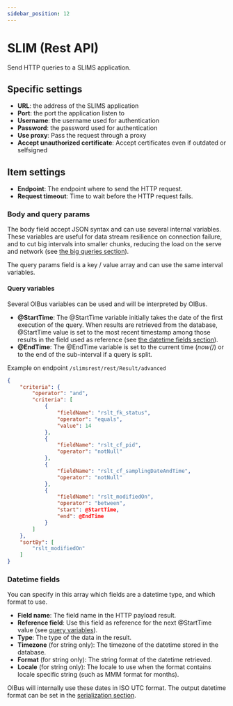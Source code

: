 ```yaml
---
sidebar_position: 12
---
```




# SLIM (Rest API)
Send HTTP queries to a SLIMS application.

## Specific settings
- **URL**: the address of the SLIMS application
- **Port**: the port the application listen to
- **Username**: the username used for authentication
- **Password**: the password used for authentication
- **Use proxy**: Pass the request through a proxy
- **Accept unauthorized certificate**: Accept certificates even if outdated or selfsigned

## Item settings
- **Endpoint**: The endpoint where to send the HTTP request.
- **Request timeout**: Time to wait before the HTTP request fails.

### Body and query params
The body field accept JSON syntax and can use several internal variables. These variables are useful for data stream
resilience on connection failure, and to cut big intervals into smaller chunks, reducing the load on the serve and network
(see [the big queries section](#splitting-large-queries)).

The query params field is a key / value array and can use the same interval variables.

#### Query variables
Several OIBus variables can be used and will be interpreted by OIBus.
- **@StartTime**: The @StartTime variable initially takes the date of the first execution of the query. When results are
retrieved from the database, @StartTime value is set to the most recent timestamp among those results in the field used
as reference (see [the datetime fields section](#datetime-fields)).
- **@EndTime**: The @EndTime variable is set to the current time (_now()_) or to the end of the sub-interval if a query is split.

Example on endpoint `/slimsrest/rest/Result/advanced`
```json
{
    "criteria": {
        "operator": "and",
        "criteria": [
            {
                "fieldName": "rslt_fk_status",
                "operator": "equals",
                "value": 14
            },
            {
                "fieldName": "rslt_cf_pid",
                "operator": "notNull"
            },
            {
                "fieldName": "rslt_cf_samplingDateAndTime",
                "operator": "notNull"
            },
            {
                "fieldName": "rslt_modifiedOn",
                "operator": "between",
                "start": @StartTime,
                "end": @EndTime
            }
        ]
    },
    "sortBy": [
        "rslt_modifiedOn"
    ]
}
```
### Datetime fields
You can specify in this array which fields are a datetime type, and which format to use.
- **Field name**: The field name in the HTTP payload result.
- **Reference field**: Use this field as reference for the next @StartTime value (see [query variables](#query-variables)).
- **Type**: The type of the data in the result.
- **Timezone** (for string only): The timezone of the datetime stored in the
database.
- **Format** (for string only): The string format of the datetime retrieved.
- **Locale** (for string only): The locale to use when the format contains locale specific string (such as MMM format for
months).

OIBus will internally use these dates in ISO UTC format. The output datetime format can be set in the
[serialization section](#serialization).

<SerializationSettings></SerializationSettings>